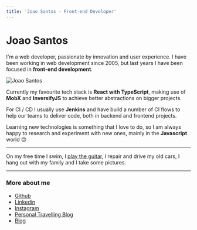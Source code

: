 ```yaml
---
title: 'Joao Santos - Front-end Developer'
---
```

# Joao Santos

I'm a web developer, passionate by innovation and user experience. I have been working in web development since 2005, but last years I have been focused in **front-end development**.

![Joao Santos](../assets/joao-santos.jpg#headshot)

Currently my favourite tech stack is **React with TypeScript**, making use of **MobX** and **InversifyJS** to achieve better abstractions on bigger projects.

For CI / CD I usually use **Jenkins** and have build a number of CI flows to help our teams to deliver code, both in backend and frontend projects.

Learning new technologies is something that I love to do, so I am always happy to research and experiment with new ones, mainly in the **Javascript** world 😍

---

On my free time I swim, I [play the guitar](https://www.youtube.com/watch?v=CpinZPqXYhc&list=PLsiS4dN8ap2_2N27tJkPMfv4-0uDTvcco&index=1), I repair and drive my old cars, I hang out with my family and I take some pictures.


---

### More about me

* [Github](https://github.com/webfueler)
* [Linkedin](https://www.linkedin.com/in/webfueler/)
* [Instagram](https://www.instagram.com/joao.mg.santos/)
* [Personal Travelling Blog](https://joaoejoana.com/)
* [Blog](./blog/index.mdx)

